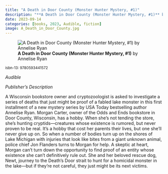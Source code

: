 ```yaml
---
title: "A Death in Door County (Monster Hunter Mystery, #1)"
description: "**A Death in Door County (Monster Hunter Mystery, #1)** by Annelise Ryan"
date: 2023-09-14
categories: [books, 2023, Audible, fiction]
image: A_Death_in_Door_County.jpg
---
```

![**A Death in Door County (Monster Hunter Mystery, #1)** by Annelise Ryan](A_Death_in_Door_County.jpg){fig-align="left"}

<sup>isbn-13: 9780593441572</sup>

*Audible*

*Publisher's Description*

A Wisconsin bookstore owner and cryptozoologist is asked to investigate a
series of deaths that just might be proof of a fabled lake monster in this
first installment of a new mystery series by USA Today bestselling author
Annelise Ryan. Morgan Carter, owner of the Odds and Ends bookstore in Door
County, Wisconsin, has a hobby. When she’s not tending the store, she’s
hunting cryptids—creatures whose existence is rumored, but never proven to
be real. It’s a hobby that cost her parents their lives, but one she’ll
never give up on. So when a number of bodies turn up on the shores of Lake
Michigan with injuries that look like bites from a giant unknown animal,
police chief Jon Flanders turns to Morgan for help. A skeptic at heart,
Morgan can’t turn down the opportunity to find proof of an entity whose
existence she can’t definitively rule out. She and her beloved rescue dog,
Newt, journey to the Death's Door strait to hunt for a homicidal monster in
the lake—but if they’re not careful, they just might be its next victims.